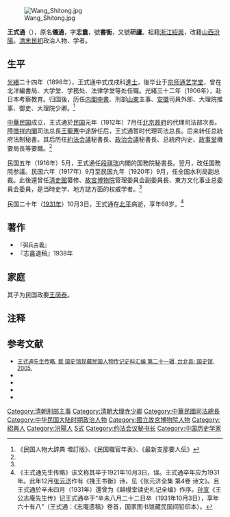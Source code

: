 [[File:Wang_Shitong.jpg|thumb]]

'''王式通'''（{{bd|1863年|11月22日|1931年|10月3日|catIdx=W王}}），原名'''儀通'''，字'''志盦'''，號'''書衡'''，又號'''研廬'''。祖籍[[浙江|浙江]][[紹興|紹興]]，改籍[[山西|山西]][[汾陽|汾陽]]。[[清末|清末]][[民初|民初]]政治人物、学者。

==生平==
[[光緒|光緒]]二十四年（1898年），王式通中式戊戌科[[進士|進士]]，後毕业于[[京师通艺学堂|京师通艺学堂]]，曾在北洋編書局、大学堂、学務处、法律学堂等处任職。光緒三十二年（1906年），赴日本考察教育。归国後，历任[[内閣中書|内閣中書]]、刑部[[山東省|山東]]主事、[[安徽省|安徽]]司員外郎、大理院推事、御史、大理院少卿。<ref name=san>《民国人物大辞典 増訂版》、《民国職官年表》、《最新支那要人伝》</ref>

[[中華民国|中華民国]]成立，王式通於[[民国紀元|民国]]元年（1912年）7月任[[中华民国北京政府|北京政府]]的代理司法部次長。[[陸徴祥内閣|陸徴祥内閣]]司法总長[[王寵惠|王寵惠]]中途辞任后，王式通暂时代理司法总長。后来转任总統府法制秘書。其后历任[[約法会議|約法会議]]秘書長、[[政治会議|政治会議]]秘書長、总統府内史、[[政事堂|政事堂]]機要局長等要職。<ref name=san/>

民国五年（1916年）5月，王式通任[[段祺瑞|段祺瑞]]内閣的国務院秘書長。翌月，改任国務院参議。民国六年（1917年）9月至民国九年（1920年）9月，任全国水利局副总裁。此後還曾任[[清史館|清史館]]纂修、[[國立故宮博物院|故宮博物院]]管理委員会副委員長、東方文化事业总委員会委員，是当時史学、地方誌方面的权威学者。<ref name=san/>

民国二十年（[[1931年|1931年]]）10月3日，王式通在[[北平|北平]]病逝，享年68岁。<ref>《王式通先生传略》该文称其卒于1921年10月3日，误。王式通卒年应为1931年。此年12月[[张元济|张元济]]作有《挽王书衡》诗，见《张元济全集 第4卷 诗文》。且王式通於辛未四月（1931年）還曾为《越缦堂读史札记全编》作序。[[孙宣|孙宣]]《王公志庵先生传》记王式通卒于“辛未八月二十二日卒（1931年10月3日），享年六十有八”（王式通：《志庵遗稿》卷首，国家图书馆藏民国间铅印本）。</ref>

== 著作 ==
*<span style="font-size:90%;">『弭兵古義』
*『志盦遺稿』1938年</span>

==家庭==
其子为民国政要[[王荫泰|王荫泰]]。

==注释==
{{reflist}}

==参考文献==
* <span style="font-size:90%;">[http://xgls.vicp.net/xgls/%CD%F5%CA%BD%CD%A8.htm 王式通先生传略, 载 国史馆现藏民国人物传记史料汇编 第二十一辑,  台北县: 国史馆, 2005.] {{Wayback|url=http://xgls.vicp.net/xgls/%CD%F5%CA%BD%CD%A8.htm |date=20090816213822 }}</span>
* <span style="font-size:90%;">{{Cite book<!--|和書-->|author = |title =张元济全集 第4卷 诗文|year = 2008|publisher =商务印书馆|location=北京|isbn = }}</span>
* <span style="font-size:90%;">{{Cite book<!--|和書-->|author = 徐友春主編|title = 民国人物大辞典 増訂版|year = 2007|publisher = 河北人民出版社|isbn = 978-7-202-03014-1}}</span>
* <span style="font-size:90%;">{{Cite book<!--|和書-->|author = 劉寿林等編|title = 民国職官年表|year = 1995|publisher = [[中華書局|中華書局]]|isbn = 7-101-01320-1}}</span>
* <span style="font-size:90%;">{{Cite book<!--|和書-->|author = |title = 最新支那要人伝|year = 1941|publisher = [[朝日新聞社|朝日新聞社]]|isbn = }}</span>

{{中華民國法務部部長}}
{{光緒二十四年戊戌科殿試金榜}}
{{清朝欽命憲政編查館職官}}
{{Authority control}}

{{DEFAULTSORT:Wang王}}
[[Category:清朝刑部主事|Category:清朝刑部主事]]
[[Category:清朝大理寺少卿|Category:清朝大理寺少卿]]
[[Category:中華民國司法總長|Category:中華民國司法總長]]
[[Category:中华民国大陆时期政治人物|Category:中华民国大陆时期政治人物]]
[[Category:國立故宮博物院人物|Category:國立故宮博物院人物]]
[[Category:紹興人|Category:紹興人]]
[[Category:汾陽人|Category:汾陽人]]
[[Category:王姓|S式]]
[[Category:约法会议秘书长|Category:约法会议秘书长]]
[[Category:中国历史学家|Category:中国历史学家]]
